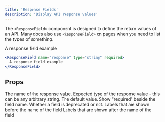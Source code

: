```yaml
---
title: 'Response Fields'
description: 'Display API response values'
---
```


The `<ResponseField>` component is designed to define the return values of an API. Many docs also use `<ResponseField>` on pages when you need to list the types of something.

<ResponseField name="response" type="string" required>
  A response field example
</ResponseField>

```jsx
<ResponseField name="response" type="string" required>
  A response field example
</ResponseField>
```

## Props

<ResponseField name="name" type="string" required>
  The name of the response value.
</ResponseField>

<ResponseField name="type" type="string" required>
  Expected type of the response value - this can be any arbitrary string.
</ResponseField>

<ResponseField name="default" type="string">
  The default value.
</ResponseField>

<ResponseField name="required" type="boolean">
  Show "required" beside the field name.
</ResponseField>

<ResponseField name="deprecated" type="boolean">
  Whether a field is deprecated or not.
</ResponseField>

<ResponseField name="pre" type="string[]">
  Labels that are shown before the name of the field
</ResponseField>

<ResponseField name="post" type="string[]">
  Labels that are shown after the name of the field
</ResponseField>
